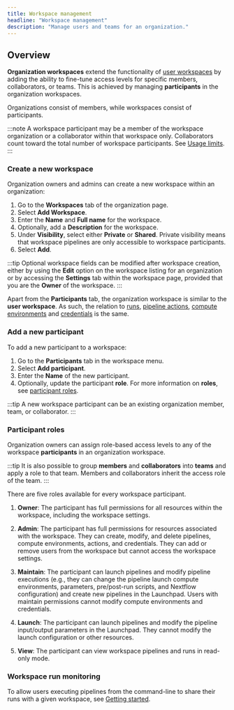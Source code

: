 ```yaml
---
title: Workspace management
headline: "Workspace management"
description: "Manage users and teams for an organization."
---
```


## Overview

**Organization workspaces** extend the functionality of [user workspaces](../getting-started/workspace.mdx) by adding the ability to fine-tune access levels for specific members, collaborators, or teams. This is achieved by managing **participants** in the organization workspaces.

Organizations consist of members, while workspaces consist of participants.

:::note
A workspace participant may be a member of the workspace organization or a collaborator within that workspace only. Collaborators count toward the total number of workspace participants. See [Usage limits](../limits/limits.mdx).
:::

### Create a new workspace

Organization owners and admins can create a new workspace within an organization:

1. Go to the **Workspaces** tab of the organization page.
2. Select **Add Workspace**.
3. Enter the **Name** and **Full name** for the workspace.
4. Optionally, add a **Description** for the workspace.
5. Under **Visibility**, select either **Private** or **Shared**. Private visibility means that workspace pipelines are only accessible to workspace participants.
6. Select **Add**.

:::tip
Optional workspace fields can be modified after workspace creation, either by using the **Edit** option on the workspace listing for an organization or by accessing the **Settings** tab within the workspace page, provided that you are the **Owner** of the workspace.
:::

Apart from the **Participants** tab, the organization workspace is similar to the **user workspace**. As such, the relation to [runs](../launch/launch.mdx), [pipeline actions](../pipeline-actions/overview.mdx), [compute environments](../compute-envs/overview.mdx) and [credentials](../credentials/overview.mdx) is the same.

### Add a new participant

To add a new participant to a workspace:

1. Go to the **Participants** tab in the workspace menu.
2. Select **Add participant**.
3. Enter the **Name** of the new participant.
4. Optionally, update the participant **role**. For more information on **roles**, see [participant roles](#participant-roles).

:::tip
A new workspace participant can be an existing organization member, team, or collaborator.
:::

### Participant roles

Organization owners can assign role-based access levels to any of the workspace **participants** in an organization workspace.

:::tip
It is also possible to group **members** and **collaborators** into **teams** and apply a role to that team. Members and collaborators inherit the access role of the team.
:::

There are five roles available for every workspace participant.

1. **Owner**: The participant has full permissions for all resources within the workspace, including the workspace settings.

2. **Admin**: The participant has full permissions for resources associated with the workspace. They can create, modify, and delete pipelines, compute environments, actions, and credentials. They can add or remove users from the workspace but cannot access the workspace settings.

3. **Maintain**: The participant can launch pipelines and modify pipeline executions (e.g., they can change the pipeline launch compute environments, parameters, pre/post-run scripts, and Nextflow configuration) and create new pipelines in the Launchpad. Users with maintain permissions cannot modify compute environments and credentials.

4. **Launch**: The participant can launch pipelines and modify the pipeline input/output parameters in the Launchpad. They cannot modify the launch configuration or other resources.

5. **View**: The participant can view workspace pipelines and runs in read-only mode.

### Workspace run monitoring

To allow users executing pipelines from the command-line to share their runs with a given workspace, see [Getting started](../getting-started/usage.mdx).
